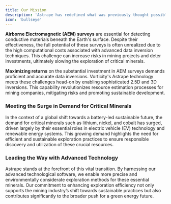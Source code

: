 ```yaml
---
title: Our Mission
description: 'Astrape has redefined what was previously thought possible in geophysical inversions'
icon: 'bullseye'
---
```


**Airborne Electromagnetic (AEM) surveys** are essential for detecting conductive materials beneath the Earth's surface. Despite their effectiveness, the full potential of these surveys is often unrealized due to the high computational costs associated with advanced data inversion techniques. This challenge can increase risks in mining projects and deter investments, ultimately slowing the exploration of critical minerals.

**Maximizing returns** on the substantial investment in AEM surveys demands proficient and accurate data inversions. Vorticity's Astrape technology meets these challenges head-on by enabling sophisticated 2.5D and 3D inversions. This capability revolutionizes resource estimation processes for mining companies, mitigating risks and promoting sustainable development.

### Meeting the Surge in Demand for Critical Minerals

In the context of a global shift towards a battery-led sustainable future, the demand for critical minerals such as lithium, nickel, and cobalt has surged, driven largely by their essential roles in electric vehicle (EV) technology and renewable energy systems. This growing demand highlights the need for efficient and sustainable exploration practices to ensure responsible discovery and utilization of these crucial resources.

### Leading the Way with Advanced Technology

Astrape stands at the forefront of this vital transition. By harnessing our advanced technological software, we enable more precise and environmentally considerate exploration methods for these essential minerals. Our commitment to enhancing exploration efficiency not only supports the mining industry’s shift towards sustainable practices but also contributes significantly to the broader push for a green energy future.
